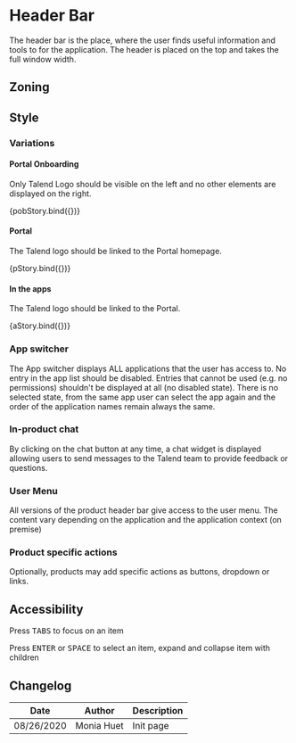 



<Meta title="Components/HeaderBar" />

# Header Bar

The header bar is the place, where the user finds useful information and tools to for the application.
The header is placed on the top and takes the full window width.

## Zoning

## Style

### Variations

#### Portal Onboarding

Only Talend Logo should be visible on the left and no other elements are displayed on the right.

<Preview>
	<Story name="portal-onboarding">{pobStory.bind({})}</Story>
</Preview>

#### Portal

The Talend logo should be linked to the Portal homepage.

<Preview>
	<Story name="portal">{pStory.bind({})}</Story>
</Preview>

#### In the apps

The Talend logo should be linked to the Portal.

<Preview>
	<Story name="apps">{aStory.bind({})}</Story>
</Preview>

### App switcher

The App switcher displays ALL applications that the user has access to. No entry in the app list should be disabled. Entries that cannot be used (e.g. no permissions) shouldn't be displayed at all (no disabled state). 
There is no selected state, from the same app user can select the app again and the order of the application names remain always the same.

### In-product chat

By clicking on the chat button at any time, a chat widget is displayed allowing users to send messages to the Talend team to provide feedback or questions.

### User  Menu

All versions of the product header bar give access to the user menu.  The content vary depending on the application and the application context (on premise)

### Product specific actions

Optionally, products may add specific actions as buttons, dropdown or links. 


## Accessibility

Press <kbd>TABS</kbd> to focus on an item

Press <kbd>ENTER</kbd> or <kbd>SPACE</kbd> to select an item, expand and collapse item with children


## Changelog

| Date       | Author     | Description |
| ---------- | ---------- | ----------- |
| 08/26/2020 | Monia Huet | Init page   |
